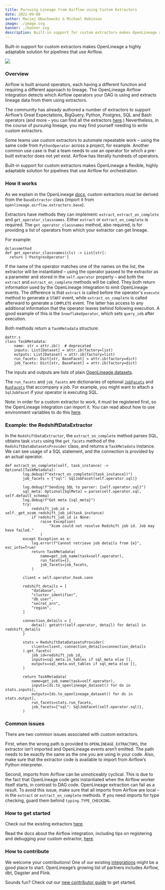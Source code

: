 ```yaml
---
title: Pursuing Lineage from Airflow using Custom Extractors
date: 2022-09-08
author: Maciej Obuchowski & Michael Robinson
image: ./image.svg
banner: ./banner.svg
description: Built-in support for custom extractors makes OpenLineage a highly adaptable solution for pipelines that use Airflow.
---
```

Built-in support for custom extractors makes OpenLineage a highly adaptable solution for pipelines that use Airflow.

![](./banner.svg#banner)

<!--truncate-->

### Overview 

Airflow is built around operators, each having a different function and requiring a different approach to lineage. The OpenLineage Airflow integration detects which Airflow operators your DAG is using and extracts lineage data from them using extractors.

The community has already authored a number of extractors to support Airflow’s Great Expectations, BigQuery, Python, Postgres, SQL and Bash operators (and more – you can find all the extractors [here](https://github.com/OpenLineage/OpenLineage/tree/main/integration/airflow/openlineage/airflow/extractors).) Nevertheless, in the course of pursuing lineage, you may find yourself needing to write custom extractors. 

Some teams use custom extractors to automate repeatable work – using the same code from `PythonOperator` across a project, for example. Another common use case is that a team needs to use an operator for which a pre-built extractor does not yet exist. Airflow has literally hundreds of operators. 

Built-in support for custom extractors makes OpenLineage a flexible, highly adaptable solution for pipelines that use Airflow for orchestration. 

### How it works 

As we explain in the OpenLineage [docs](https://openlineage.io/docs/integrations/airflow/extractor), custom extractors must be derived from the `BaseExtractor` class (import it from `openlineage.airflow.extractors.base`).

Extractors have methods they can implement: `extract`, `extract_on_complete` and `get_operator_classnames`. Either `extract` or `extract_on_complete` is required. The `get_operator_classnames` method, also required, is for providing a list of operators from which your extractor can get lineage.

For example:

```
@classmethod
def get_operator_classnames(cls) -> List[str]:
  return ['PostgresOperator']
```

If the name of the operator matches one of the names on the list, the extractor will be instantiated – using the operator passed to the extractor as a parameter and stored in the `self.operator` property – and both the `extract` and `extract_on_complete` methods will be called. They both return information used by the OpenLineage integration to emit OpenLineage events. The difference is that `extract` is called before the operator's `execute` method to generate a `START` event, while `extract_on_complete` is called afterward to generate a `COMPLETE` event. The latter has access to any additional information that the operator leaves behind following execution. A good example of this is the `SnowflakeOperator`, which sets `query_id`s after execution.

Both methods return a `TaskMetadata` structure:

```
@attr.s
class TaskMetadata:
    name: str = attr.ib()  # deprecated
    inputs: List[Dataset] = attr.ib(factory=list)
    outputs: List[Dataset] = attr.ib(factory=list)
    run_facets: Dict[str, BaseFacet] = attr.ib(factory=dict)
    job_facets: Dict[str, BaseFacet] = attr.ib(factory=dict)
```

The inputs and outputs are lists of plain [OpenLineage datasets](https://openlineage.io/docs/client/python).

The `run_facets` and `job_facets` are dictionaries of optional [`JobFacets`](https://openlineage.io/docs/client/python) and [`RunFacets`](https://openlineage.io/docs/client/python) that accompany a job. For example, you might want to attach a `SqlJobFacet` if your operator is executing SQL.

Note: in order for a custom extractor to work, it must be registered first, so the OpenLineage integration can import it. You can read about how to use environment variables to do this [here](https://openlineage.io/docs/integrations/airflow/extractor#registering-custom-extractor).

### Example: the RedshiftDataExtractor

In the `RedshiftDataExtractor`, the `extract_on_complete` method parses SQL, obtains task `stats` using the `get_facets` method of the `RedshiftDataDatasetsProvider` class, and returns a `TaskMetadata` instance. We can see usage of a SQL statement, and the connection is provided by an actual operator. 

```
def extract_on_complete(self, task_instance) -> Optional[TaskMetadata]:
        log.debug(f"extract_on_complete({task_instance})")
        job_facets = {"sql": SqlJobFacet(self.operator.sql)}

        log.debug(f"Sending SQL to parser: {self.operator.sql}")
        sql_meta: Optional[SqlMeta] = parse(self.operator.sql, self.default_schema)
        log.debug(f"Got meta {sql_meta}")
        try:
            redshift_job_id = self._get_xcom_redshift_job_id(task_instance)
            if redshift_job_id is None:
                raise Exception(
                    "Xcom could not resolve Redshift job id. Job may have failed."
                )
        except Exception as e:
            log.error(f"Cannot retrieve job details from {e}", exc_info=True)
            return TaskMetadata(
                name=get_job_name(task=self.operator),
                run_facets={},
                job_facets=job_facets,
            )

        client = self.operator.hook.conn

        redshift_details = [
            "database",
            "cluster_identifier",
            "db_user",
            "secret_arn",
            "region",
        ]

        connection_details = {
            detail: getattr(self.operator, detail) for detail in redshift_details
        }

        stats = RedshiftDataDatasetsProvider(
            client=client, connection_details=connection_details
        ).get_facets(
            job_id=redshift_job_id,
            inputs=sql_meta.in_tables if sql_meta else [],
            outputs=sql_meta.out_tables if sql_meta else [],
        )

        return TaskMetadata(
            name=get_job_name(task=self.operator),
            inputs=[ds.to_openlineage_dataset() for ds in stats.inputs],
            outputs=[ds.to_openlineage_dataset() for ds in stats.output],
            run_facets=stats.run_facets,
            job_facets={"sql": SqlJobFacet(self.operator.sql)},
        )
```

### Common issues 

There are two common issues associated with custom extractors. 

First, when the wrong path is provided to `OPENLINEAGE_EXTRACTORS`, the extractor isn’t imported and OpenLineage events aren’t emitted. The path needs to be exactly the same as the one you are using in your code. Also, make sure that the extractor code is available to import from Airflow’s Python interpreter.

Second, imports from Airflow can be unnoticeably cyclical. This is due to the fact that OpenLineage code gets instantiated when the Airflow worker itself starts, in contrast to DAG code. OpenLineage extraction can fail as a result. To avoid this issue, make sure that all imports from Airflow are local – in the `extract` or `extract_on_complete` methods. If you need imports for type checking, guard them behind `typing.TYPE_CHECKING`.

### How to get started

Check out the existing extractors [here](https://github.com/OpenLineage/OpenLineage/tree/main/integration/airflow/openlineage/airflow/extractors).

Read the docs about the Airflow integration, including tips on registering and debugging your custom extractor, [here](https://openlineage.io/docs/integrations/airflow/). 

### How to contribute

We welcome your contributions! One of our existing [integrations](https://github.com/OpenLineage/OpenLineage/tree/main/integration) might be a good place to start. OpenLineage’s growing list of partners includes Airflow, dbt, Dagster and Flink.

Sounds fun? Check out our [new contributor guide](https://github.com/OpenLineage/OpenLineage/blob/main/CONTRIBUTING.md) to get started.
